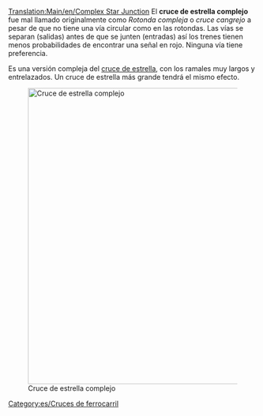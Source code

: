 [[Translation:Main/en/Complex Star Junction]]{{es/Menú de Cruces}}
El '''cruce de estrella complejo''' fue mal llamado originalmente como ''Rotonda compleja'' o ''cruce cangrejo'' a pesar de que no tiene una vía circular como en las rotondas. Las vías se separan (salidas) antes de que se junten (entradas) así los trenes tienen menos probabilidades de encontrar una señal en rojo. Ninguna vía tiene preferencia.

Es una versión compleja del [[Main/es/Cruce de estrella|cruce de estrella]], con los ramales muy largos y entrelazados. Un cruce de estrella más grande tendrá el mismo efecto.

[[File:en/Lgroundabout.png|none|thumb|600px|Cruce de estrella complejo]]

{{Template:Criterios sobre cruces/Es|Caro|3|0|1|1|1|1|0|0|0|0|0||Los trenes averiados solo afectan una vía.|
*Puede manejar un gran número de trenes a la vez.
*Necesita una enorme cantidad de espacio.
}}

[[Category:es/Cruces de ferrocarril]]
